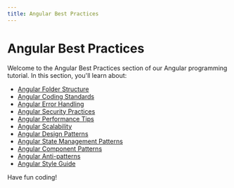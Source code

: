 ```yaml
---
title: Angular Best Practices
---
```


# Angular Best Practices

Welcome to the Angular Best Practices section of our Angular programming tutorial. In this section, you'll learn about:

- [Angular Folder Structure](./0-angular-folder-structure.mdx)
- [Angular Coding Standards](./1-angular-coding-standards.mdx)
- [Angular Error Handling](./2-angular-error-handling.mdx)
- [Angular Security Practices](./3-angular-security-practices.mdx)
- [Angular Performance Tips](./4-angular-performance-tips.mdx)
- [Angular Scalability](./5-angular-scalability.mdx)
- [Angular Design Patterns](./6-angular-design-patterns.mdx)
- [Angular State Management Patterns](./7-angular-state-management-patterns.mdx)
- [Angular Component Patterns](./8-angular-component-patterns.mdx)
- [Angular Anti-patterns](./9-angular-anti-patterns.mdx)
- [Angular Style Guide](./10-angular-style-guide.mdx)

Have fun coding!